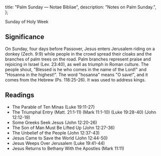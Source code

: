   title: "Palm Sunday — Notae Bibliae",
  description: "Notes on Palm Sunday.",
};

<Initial text="Palm Sunday" />

Sunday of Holy Week

## Significance

On Sunday, four days before Passover, Jesus enters Jerusalem riding on a donkey (Zech. 9:9) while people in the crowd spread their cloaks and the branches of palm trees on the road. Palm branches represent praise and rejoicing in Israel (Lev. 23:40), as well as triumph in Roman culture. The people shout, "Blessed is he who comes in the name of the Lord!" and "Hosanna in the highest!". The word "hosanna" means "O save!", and it comes from the Hebrew *<Definition lang="hebrew" anchor="hoshia-na" text="hoshia na" />* (Ps. 118:25-26). It was used to address kings.

## Readings

- The Parable of Ten Minas (Luke 19:11-27)
- The Triumphal Entry (Matt. 21:1-11) (Mark 11:1-10) (Luke 19:28-40) (John 12:12-19)
- Some Greeks Seek Jesus (John 12:20-26)
- The Son of Man Must Be Lifted Up (John 12:27-36)
- The Unbelief of the People (John 12:37-43)
- Jesus Came to Save the World (John 12:44-50)
- Jesus Weeps Over Jerusalem (Luke 19:41-44)
- Jesus Returns to Bethany With the Apostles (Mark 11:11)
